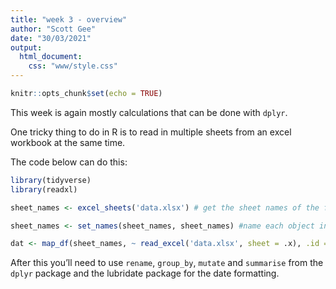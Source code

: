 ```yaml
---
title: "week 3 - overview"
author: "Scott Gee"
date: "30/03/2021"
output: 
  html_document:
    css: "www/style.css"
---
```


```r
knitr::opts_chunk$set(echo = TRUE)
```
<script src="www/hideOutput.js"></script>

This week is again mostly calculations that can be done with `dplyr`.

One tricky thing to do in R is to read in multiple sheets from an excel workbook at the same time. 

The code below can do this:
```r
library(tidyverse)
library(readxl)

sheet_names <- excel_sheets('data.xlsx') # get the sheet names of the file

sheet_names <- set_names(sheet_names, sheet_names) #name each object in the list with its name (helps for map_df)

dat <- map_df(sheet_names, ~ read_excel('data.xlsx', sheet = .x), .id = 'store') # read in each sheet using the sheet name and then bind in to one data frame, creating the store column which will use the name of the sheet
```

After this you'll need to use `rename`, `group_by`, `mutate` and `summarise` from the `dplyr` package and the lubridate package for the date formatting.